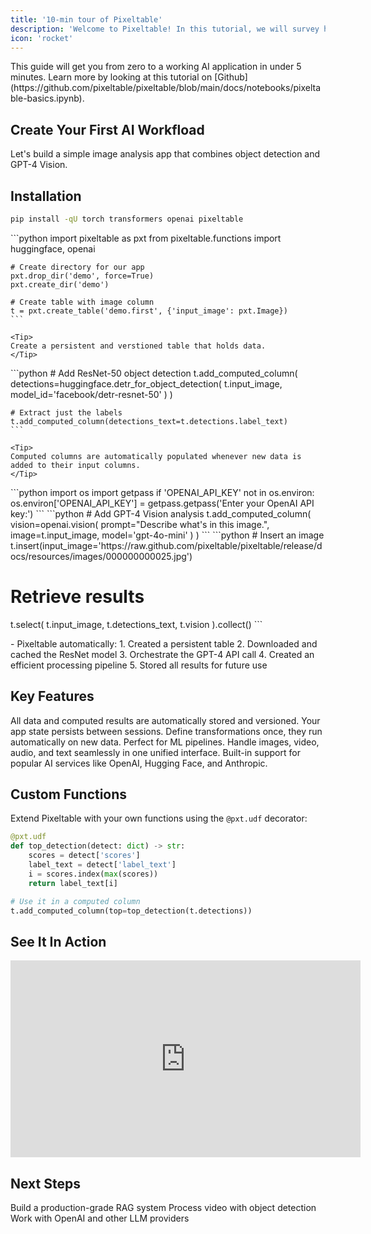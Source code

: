 ```yaml
---
title: '10-min tour of Pixeltable'
description: 'Welcome to Pixeltable! In this tutorial, we will survey how to create tables, populate them with data, and enhance them with built-in and user-defined transformations and AI operations.'
icon: 'rocket'
---
```


<Note>
This guide will get you from zero to a working AI application in under 5 minutes. Learn more by looking at this tutorial on [Github](https://github.com/pixeltable/pixeltable/blob/main/docs/notebooks/pixeltable-basics.ipynb).
</Note>

## Create Your First AI Workfload

Let's build a simple image analysis app that combines object detection and GPT-4 Vision.

## Installation

  ```bash
  pip install -qU torch transformers openai pixeltable
  ```

<Steps>
  <Step title="Create Table Structure">
    ```python
    import pixeltable as pxt
    from pixeltable.functions import huggingface, openai
    
    # Create directory for our app
    pxt.drop_dir('demo', force=True)  
    pxt.create_dir('demo')
    
    # Create table with image column
    t = pxt.create_table('demo.first', {'input_image': pxt.Image})
    ```

    <Tip>
    Create a persistent and verstioned table that holds data.
    </Tip>
  </Step>

  <Step title="Add Object Detection">
    ```python
    # Add ResNet-50 object detection
    t.add_computed_column(
        detections=huggingface.detr_for_object_detection(
            t.input_image, 
            model_id='facebook/detr-resnet-50'
        )
    )
    
    # Extract just the labels
    t.add_computed_column(detections_text=t.detections.label_text)
    ```

    <Tip>
    Computed columns are automatically populated whenever new data is added to their input columns.
    </Tip>
  </Step>

 <Step title="Add your OpenAI Key">
  ```python
  import os
  import getpass
  if 'OPENAI_API_KEY' not in os.environ:
    os.environ['OPENAI_API_KEY'] = getpass.getpass('Enter your OpenAI API key:')
  ```
  </Step>

  <Step title="Add GPT-4 Vision Analysis">
    ```python
    # Add GPT-4 Vision analysis
    t.add_computed_column(
        vision=openai.vision(
            prompt="Describe what's in this image.",
            image=t.input_image,
            model='gpt-4o-mini'
        )
    )
    ```
  </Step>

  <Step title="Use Your App">
    ```python
  # Insert an image
  t.insert(input_image='https://raw.github.com/pixeltable/pixeltable/release/docs/resources/images/000000000025.jpg')

  # Retrieve results
  t.select(
      t.input_image,
      t.detections_text,
      t.vision
  ).collect()
    ```
  </Step>
</Steps>

<Accordion title="What happened behind the scenes?">
  - Pixeltable automatically:
    1. Created a persistent table
    2. Downloaded and cached the ResNet model
    3. Orchestrate the GPT-4 API call
    4. Created an efficient processing pipeline
    5. Stored all results for future use
</Accordion>

## Key Features

<CardGroup cols={2}>
  <Card title="Persistent Storage" icon="database">
    All data and computed results are automatically stored and versioned. Your app state persists between sessions.
  </Card>
  <Card title="Computed Columns" icon="calculator">
    Define transformations once, they run automatically on new data. Perfect for ML pipelines.
  </Card>
  <Card title="Multimodal Support" icon="photo-film">
    Handle images, video, audio, and text seamlessly in one unified interface.
  </Card>
  <Card title="AI Integration" icon="brain">
    Built-in support for popular AI services like OpenAI, Hugging Face, and Anthropic.
  </Card>
</CardGroup>

## Custom Functions

Extend Pixeltable with your own functions using the `@pxt.udf` decorator:

```python
@pxt.udf
def top_detection(detect: dict) -> str:
    scores = detect['scores']
    label_text = detect['label_text']
    i = scores.index(max(scores))
    return label_text[i]

# Use it in a computed column
t.add_computed_column(top=top_detection(t.detections))
```

## See It In Action

<iframe
  width="560"
  height="315"
  src="https://www.youtube.com/embed/4KzFe50RQkQ"
  title="YouTube video player"
  frameborder="0"
  allow="accelerometer; autoplay; clipboard-write; encrypted-media; gyroscope; picture-in-picture"
  allowfullscreen
></iframe>

## Next Steps

<CardGroup cols={3}>
  <Card title="RAG Tutorial" icon="books" href="/tutorials/rag">
    Build a production-grade RAG system
  </Card>
  <Card title="Video Analysis" icon="video" href="/tutorials/video">
    Process video with object detection
  </Card>
  <Card title="LLM Integration" icon="message" href="/tutorials/llm">
    Work with OpenAI and other LLM providers
  </Card>
</CardGroup>